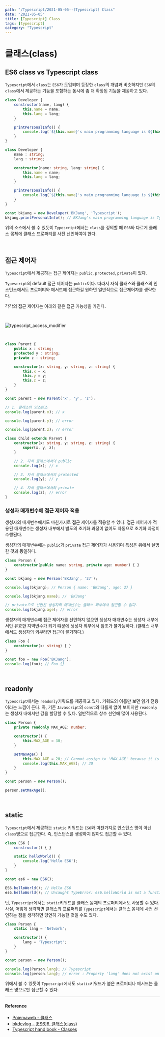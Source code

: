 ---
path: "/Typescript/2021-05-05--[Typescript] Class"
date: "2021-05-05"
title: [Typescript] Class
tags: [typescript]
category: "Typescript"
---

# 클래스(class)

## ES6 class vs Typescript class

`Typescript`에서 `class`는 `ES6`가 도입되며 등장한 `class`의 개념과 비슷하지만 `ES6`의 `class`에서 제공하는 기능을 포함하는 동시에 좀 더 확장된 기능을 제공하고 있다.

```js
class Developer {
    constructor(name, lang) {
        this.name = name;
        this.lang = lang;
    }

    printPersonalInfo() {
        console.log(`${this.name}'s main programming language is ${this.lang}`);
    }
}
```

```ts
class Developer {
    name : string;
    lang : string;

    constructor(name: string, lang: string) {
        this.name = name;
        this.lang = lang;
    }

    printPersonalInfo() {
        console.log(`${this.name}'s main programming language is ${this.lang}`);
    }
}

const bkjang = new Developer('BKJang', 'Typescript');
bkjang.printPersonalInfo(); // BKJang's main programming language is Typescript
```

위의 소스에서 볼 수 있듯이 `Typescript`에서는 `class`를 정의할 때 `ES6`와 다르게 클래스 몸체에 클래스 프로퍼티를 사전 선언하여야 한다.

<br/>

## 접근 제어자

`Typescript`에서 제공하는 접근 제어자는 `public`, `protected`, `private`이 있다.

`Typescript`의 default 접근 제어자는 `public`이다. 따라서 자식 클래스와 클래스의 인스턴스에서도 프로퍼티와 메서드에 접근하길 원하면 일반적으로 접근제어자를 생략한다.

각각의 접근 제어자는 아래와 같은 접근 가능성을 가진다.

<br/>

![typescript_access_modifier](../assets/images/typescript_access_modifier.png)

<br/>

```ts
class Parent {
    public x : string;
    protected y : string;
    private z : string;

    constructor(x: string, y: string, z: string) {
        this.x = x;
        this.y = y;
        this.z = z;
    }
}

const parent = new Parent('x', 'y', 'z');

// 1. 클래스의 인스턴스
console.log(parent.x); // x

console.log(parent.y); // error

console.log(parent.z); // error
```

```ts
class Child extends Parent {
    constructor(x: string, y: string, z: string) {
        super(x, y, z);
    }

    // 2. 자식 클래스에서의 public
    console.log(x); // x

    // 3. 자식 클래스에서의 protected
    console.log(y); // y

    // 4. 자식 클래스에서의 private
    console.log(z); // error
}
```

### 생성자 매개변수에 접근 제어자 적용

생성자의 매개변수에서도 마찬가지로 접근 제어자를 적용할 수 있다. 접근 제어자가 적용된 매개변수는 생성자 내부에서 별도의 초기화 과정이 없어도 자동으로 초기화 과정이 수행된다.

생성자의 매개변수에는 `public`과 `private` 접근 제어자가 사용되며 특성은 위에서 설명한 것과 동일하다.

```ts
class Person {
    constructor(public name: string, private age: number) { }
}

const bkjang = new Person('BKJang', '27');

console.log(bkjang); // Person { name: 'BKJang', age: 27 }

console.log(bkjang.name); // 'BKJang'

// private으로 선언된 생성자의 매개변수는 클래스 외부에서 접근할 수 없다.
console.log(bkjang.age); // error
```

생성자의 매개변수에 접근 제어자를 선언하지 않으면 생성자 매개변수는 생성자 내부에서만 유효한 지역변수가 되기 떄문에 생성자 외부에서 참조가 불가능하다. (클래스 내부에서도 생성자의 외부라면 접근이 불가하다.)

```ts
class Foo {
    constructor(x: string) { }
}

const foo = new Foo('BKJang');
console.log(foo); // Foo {}
```

<br/>

## readonly

`Typescript`에서는 `readonly`키워드를 제공하고 있다. 키워드의 이름만 보면 읽기 전용이라는 느낌이 든다. 즉, 기존 `Javascript`의 `const`와 다를게 없어 보이지만 `readonly`는 생성자 내에서만 값을 할당할 수 있다. 일반적으로 상수 선언에 많이 사용된다.

```ts
class Person {
    private readonly MAX_AGE: number;

    constructor() {
        this.MAX_AGE = 30;
    }

    setMaxAge() {
        this.MAX_AGE = 20; // Cannot assign to 'MAX_AGE' because it is a constant or a read-only property.
        console.log(this.MAX_AGE); // 30
    }
}

const person = new Person();

person.setMaxAge();
```

<br/>

## static

`Typescript`에서 제공하는 `static` 키워드는 `ES6`와 마찬가지로 인스턴스 명이 아닌 `class`명으로 접근한다. 즉, 인스턴스를 생성하지 않아도 접근할 수 있다.

```js
class ES6 {
    constructor() { }

    static helloWorld() {
        console.log('Hello ES6');
    }
}

const es6 = new ES6();

ES6.helloWorld(); // Hello ES6
es6.helloWorld(); // Uncaught TypeError: es6.helloWorld is not a function
```

단, `Typescript`에서는 `static`키워드를 클래스 몸체의 프로퍼티에서도 사용할 수 있다. <br/>사실, 어떻게 생각하면 클래스의 프로퍼티를 `Typescript`에서는 클래스 몸체에 사전 선언하는 점을 생각하면 당연히 가능한 것일 수도 있다.

```ts
class Person {
    static lang = 'Network';

    constructor() {
        lang = 'Typescript';
    }
}

const person = new Person();

console.log(Person.lang); // Typescript
console.log(person.lang); // error : Property 'lang' does not exist on type 'Person'
```

위에서 볼 수 있듯이 `Typescript`에서도 `static`키워드가 붙은 프로퍼티나 메서드는 클래스 명으로만 접근할 수 있다.

---

#### Reference

- [Poiemaweb - 클래스](https://poiemaweb.com/typescript-class)
- [bkdevlog - [ES6]6. 클래스(class)](https://bkdevlog.netlify.com/posts/class)
- [Typescript hand book - Classes](https://www.typescriptlang.org/docs/handbook/classes.html)
